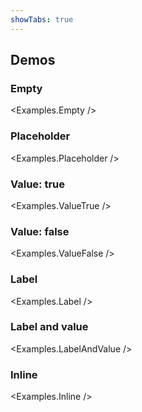 ```yaml
---
showTabs: true
---
```



## Demos

### Empty

<Examples.Empty />

### Placeholder

<Examples.Placeholder />

### Value: true

<Examples.ValueTrue />

### Value: false

<Examples.ValueFalse />

### Label

<Examples.Label />

### Label and value

<Examples.LabelAndValue />

### Inline

<Examples.Inline />
